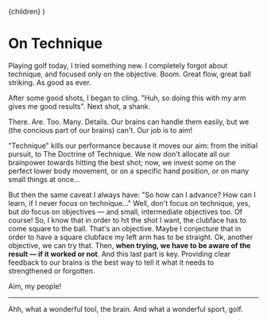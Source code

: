   <Layout pagetitle="On Technique">{children}</Layout>
)

# On Technique

Playing golf today, I tried something new. I completely forgot about technique, and focused only on the objective. Boom. Great flow, great ball striking. As good as ever.

After some good shots, I began to cling. "Huh, so doing this with my arm gives me good results". Next shot, a shank.

There. Are. Too. Many. Details. Our brains can handle them easily, but we (the concious part of our brains) can't. Our job is to aim!

"Technique" kills our performance because it moves our aim: from the initial pursuit, to The Doctrine of Technique. We now don't allocate all our brainpower towards hitting the best shot; now, we invest some on the perfect lower body movement, or on a specific hand position, or on many small things at once...

But then the same caveat I always have: "So how can I advance? How can I learn, if I never focus on technique..." Well, don't focus on technique, yes, but _do_ focus on objectives — and small, intermediate objectives too. Of course! So, I know that in order to hit the shot I want, the clubface has to come square to the ball. That's an objective. Maybe I conjecture that in order to have a square clubface my left arm has to be straight. Ok, another objective, we can try that. Then, **when trying, we have to be aware of the result — if it worked or not**. And this last part is key. Providing clear feedback to our brains is the best way to tell it what it needs to strengthened or forgotten.

Aim, my people!

---

Ahh, what a wonderful tool, the brain. And what a wonderful sport, golf.
